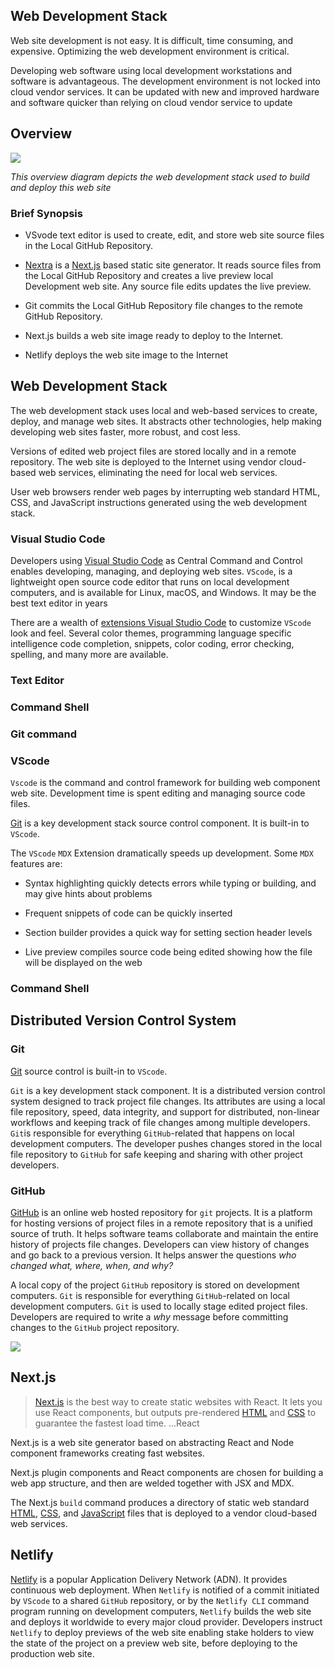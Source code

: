 
## Web Development Stack

Web site development is not easy. It is difficult, time consuming, and expensive. Optimizing the web development environment is critical.

Developing web software using local development workstations and software is advantageous. The development environment is not locked into cloud vendor services. It can be updated with new and improved hardware and software quicker than relying on cloud vendor service to update

## Overview

<Image src="/webdevstack.png" height={600} width={400} />

_This overview diagram depicts the web development stack used to build and deploy this web site_

### Brief Synopsis

- VSvode text editor is used to create, edit, and store web site source files in the Local GitHub Repository.

- [Nextra](https://nextra.vercel.app) is a [Next.js](https://nextjs.org) based static site generator. It reads source files from the Local GitHub Repository and creates a live preview local Development web site. Any source file edits updates the live preview.

- Git commits the Local GitHub Repository file changes to the remote GitHub Repository.

- Next.js builds a web site image ready to deploy to the Internet.

- Netlify deploys the web site image to the Internet

## Web Development Stack

The web development stack uses local and web-based services to create, deploy, and manage web sites. It abstracts other technologies, help making developing web sites faster, more robust, and cost less.

Versions of edited web project files are stored locally and in a remote repository. The web site is deployed to the Internet using vendor cloud-based web services, eliminating the need for local web services.

User web browsers render web pages by interrupting web standard HTML, CSS, and JavaScript instructions generated using the web development stack.

### Visual Studio Code

Developers using [Visual Studio Code](https://code.visualstudio.com/) as Central Command and Control enables developing, managing, and deploying web sites. `VScode`, is a lightweight open source code editor that runs on local development computers, and is available for Linux, macOS, and Windows. It may be the best text editor in years

There are a wealth of [extensions Visual Studio Code](https://marketplace.visualstudio.com) to customize `VScode` look and feel. Several color themes, programming language specific intelligence code completion, snippets, color coding, error checking, spelling, and many more are available.

### Text Editor

### Command Shell

### Git command

### VScode

`Vscode` is the command and control framework for building web component web site. Development time is spent editing and managing source code files.

[Git](https://git-scm.com/) is a key development stack source control component. It is built-in to `VScode`.

The `VScode` `MDX` Extension dramatically speeds up development. Some `MDX` features are:

- Syntax highlighting quickly detects errors while typing or building, and may give hints about problems

- Frequent snippets of code can be quickly inserted

- Section builder provides a quick way for setting section header levels

- Live preview compiles source code being edited showing how the file will be displayed on the web

### Command Shell

## Distributed Version Control System

### Git

[Git](https://git-scm.com/) source control is built-in to `VScode`.

`Git` is a key development stack component. It is a distributed version control system designed to track project file changes. Its attributes are using a local file repository, speed, data integrity, and support for distributed, non-linear workflows and keeping track of file changes among multiple developers. `Git`is responsible for everything `GitHub`-related that happens on local development computers. The developer pushes changes stored in the local file repository to `GitHub` for safe keeping and sharing with other project developers.

### GitHub

[GitHub](https://github.com/) is an online web hosted repository for `git` projects. It is a platform for hosting versions of project files in a remote repository that is a unified source of truth. It helps software teams collaborate and maintain the entire history of projects file changes. Developers can view history of changes and go back to a previous version. It helps answer the questions _who changed what, where, when, and why?_

A local copy of the project `GitHub` repository is stored on development computers. `Git` is responsible for everything `GitHub`-related on local development computers. `Git` is used to locally stage edited project files. Developers are required to write a _why_ message before committing changes to the `GitHub` project repository.

<Image src="/diffGitGithub.png" height={500} width={600} />

## Next.js

> [Next.js](https://www.Next.jsjs.com/) is the best way to create static websites with React. It lets you use React components, but outputs pre-rendered [HTML](https://developer.mozilla.org/en-US/docs/Web/HTML) and [CSS](https://developer.mozilla.org/en-US/docs/Web/HTML) to guarantee the fastest load time. ...React

Next.js is a web site generator based on abstracting React and Node component frameworks creating fast websites.

Next.js plugin components and React components are chosen for building a web app structure, and then are welded together with JSX and MDX.

The Next.js `build` command produces a directory of static web standard [HTML](https://developer.mozilla.org/en-US/docs/Web/HTML), [CSS](https://developer.mozilla.org/en-US/docs/Web/HTML), and [JavaScript](https://developer.mozilla.org/en-US/docs/Web/JavaScript) files that is deployed to a vendor cloud-based web services.

## Netlify

[Netlify](https://www.netlify.com/) is a popular Application Delivery Network (ADN). It provides continuous web deployment. When `Netlify` is notified of a commit initiated by `VScode` to a shared `GitHub` repository, or by the `Netlify CLI` command program running on development computers, `Netlify` builds the web site and deploys it worldwide to every major cloud provider. Developers instruct `Netlify` to deploy previews of the web site enabling stake holders to view the state of the project on a preview web site, before deploying to the production web site.

